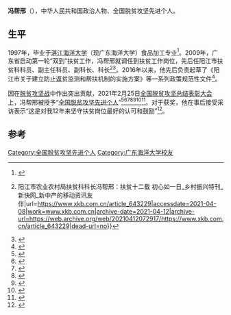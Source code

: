 '''冯帮邢'''（{{bd|1976年|8月}}），中华人民共和国政治人物、全国脱贫攻坚先进个人。

== 生平 ==
1997年，毕业于[[广东海洋大学|湛江海洋大学]]（现广东海洋大学）食品加工专业<ref>{{Cite web|title=我校3位优秀校友获全国脱贫攻坚先进个人表彰-广东海洋大学|url=https://www.gdou.edu.cn/info/1091/33982.htm|accessdate=2021-04-08|work=www.gdou.edu.cn|archive-date=2021-04-12|archive-url=https://web.archive.org/web/20210412072754/https://www.gdou.edu.cn/info/1091/33982.htm|dead-url=no}}</ref>。2009年，广东省启动第一轮“双到”扶贫工作，冯帮邢就调任到扶贫工作岗位，先后任阳江市扶贫科科员、副主任科员、副科长、科长<ref>{{Cite web|title=全国脱贫攻坚先进个人访谈{{!}}阳江市农业农村局扶贫科科长冯帮邢：扶贫十二载 初心如一日_乡村振兴特刊_新快网_新中产的移动资讯友伴|url=https://www.xkb.com.cn/article_643229|accessdate=2021-04-08|work=www.xkb.com.cn|archive-date=2021-04-12|archive-url=https://web.archive.org/web/20210412072917/https://www.xkb.com.cn/article_643229|dead-url=no}}</ref><ref>{{Cite web|title=冯帮邢：用心用情用力做好扶贫工作绝不是一句空洞口号！|url=http://www.gdfupin.org.cn/product.asp?smtid=1213|accessdate=2021-04-08|work=广东省扶贫开发协会|archive-date=2021-04-12|archive-url=https://web.archive.org/web/20210412073352/http://www.gdfupin.org.cn/product.asp?smtid=1213|dead-url=no}}</ref>。2016年以来，他先后负责起草了《阳江市关于建立防止返贫监测和帮扶机制的实施方案》等一系列政策规范性文件<ref>{{cite news |author=杨世华 |title=全国脱贫攻坚先进个人冯帮邢：敢于碰硬的“扶贫科长” |url=http://epaper.southcn.com/nfdaily/html/2021-03/21/content_7934748.htm |accessdate=2021-03-29 |work=南方日报 |date=2021-03-21 |archive-date=2021-04-12 |archive-url=https://web.archive.org/web/20210412073423/http://epaper.southcn.com/nfdaily/html/2021-03/21/content_7934748.htm |dead-url=no }}</ref>。

因在[[脱贫攻坚战|脱贫攻坚战]]中作出突出贡献，2021年2月25日[[全国脱贫攻坚总结表彰大会|全国脱贫攻坚总结表彰大会]]上，冯帮邢被授予“[[全国脱贫攻坚先进个人|全国脱贫攻坚先进个人]]”<ref>{{Cite web|title=关于全国脱贫攻坚先进个人先进集体拟表彰对象的公示|url=https://www.chinanews.com/gn/2021/02-10/9409480.shtml|accessdate=2021-03-12|work=[[中新网|中新网]]|archive-date=2021-02-15|archive-url=https://web.archive.org/web/20210215003222/http://www.chinanews.com/gn/2021/02-10/9409480.shtml|dead-url=no}}</ref><ref>{{Cite web|title=全国脱贫攻坚1981名先进个人和1501个先进集体名单发布|url=https://www.thepaper.cn/newsDetail_forward_11460123|accessdate=2021-03-12|work=[[澎湃新闻|澎湃新闻]]|archive-date=2021-02-28|archive-url=https://web.archive.org/web/20210228125058/https://www.thepaper.cn/newsDetail_forward_11460123|dead-url=no}}</ref><ref>{{Cite web|title=全国脱贫攻坚先进个人1981名、先进集体1501个 名单公布|url=https://www.bjnews.com.cn/detail/161425514215596.html|accessdate=2021-03-12|work=[[北京新闻网|北京新闻网]]|archive-date=2021-08-20|archive-url=https://web.archive.org/web/20210820171915/https://www.bjnews.com.cn/detail/161425514215596.html|dead-url=no}}</ref><ref>{{cite web | title=关于表彰全国脱贫攻坚先进个人和先进集体的决定 | website=人民日报 | date=2013-07-17 | url=http://paper.people.com.cn/rmrb/html/2021-02/26/nw.D110000renmrb_20210226_4-03.htm | language=zh | access-date=2021-03-17 | archive-date=2021-08-13 | archive-url=https://web.archive.org/web/20210813225632/http://paper.people.com.cn/rmrb/html/2021-02/26/nw.D110000renmrb_20210226_4-03.htm | dead-url=no }}</ref><ref>{{cite web | title=全国脱贫攻坚先进个人名单 | website=光明日报-光明网 | url=https://epaper.gmw.cn/gmrb/html/2021-02/26/nw.D110000gmrb_20210226_1-08.htm | language=zh | access-date=2021-03-17 | archive-date=2021-12-03 | archive-url=https://web.archive.org/web/20211203003331/https://epaper.gmw.cn/gmrb/html/2021-02/26/nw.D110000gmrb_20210226_1-08.htm | dead-url=no }}</ref><ref>{{cite web | title=全国脱贫攻坚1981名先进个人和1501个先进集体名单发布 | website=东方网 | date=2021-02-25 | url=https://n.eastday.com/pnews/161425172177019915 | language=zh | access-date=2021-03-17 | archive-date=2021-12-03 | archive-url=https://web.archive.org/web/20211203003339/https://n.eastday.com/pnews/161425172177019915 | dead-url=no }}</ref><ref>{{cite web | title=中共中央国务院关于表彰全国脱贫攻坚先进个人和先进集体的决定 | website=[[环球网|环球网]] | url=https://china.huanqiu.com/article/424sBpZGkdl | language=zh | access-date=2021-03-17 | archive-date=2021-08-20 | archive-url=https://web.archive.org/web/20210820144800/https://china.huanqiu.com/article/424sBpZGkdl | dead-url=no }}</ref>。对于获奖，他在事后接受采访表示“这是对我12年来坚守扶贫岗位最好的认可和鼓励”<ref>{{Cite web|title=他走遍了全市的贫困村，是扶贫干部眼中的“扶贫通”_攻坚|url=http://www.sohu.com/a/453779970_100175983|accessdate=2021-04-08|work=广东阳江发布|language=en}}</ref>。

==参考==
{{Reflist|3}}

[[Category:全国脱贫攻坚先进个人|Category:全国脱贫攻坚先进个人]]
[[Category:广东海洋大学校友|Category:广东海洋大学校友]]